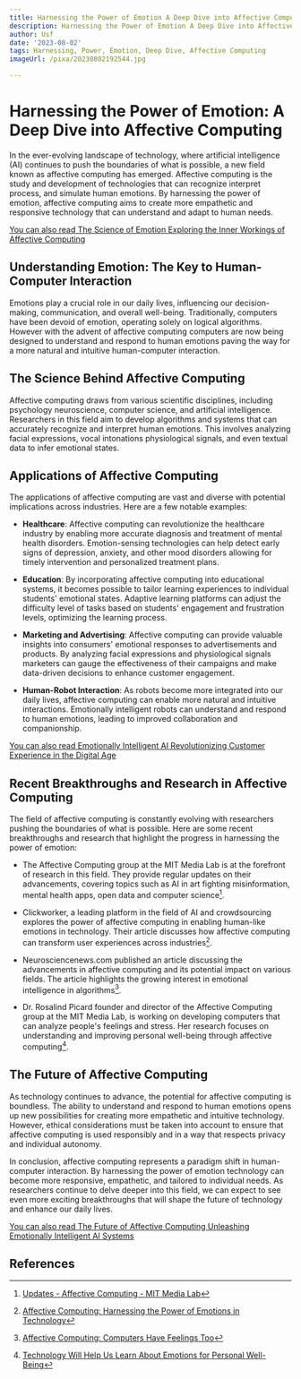 ```yaml
---
title: Harnessing the Power of Emotion A Deep Dive into Affective Computing
description: Harnessing the Power of Emotion A Deep Dive into Affective Computing
author: Usf
date: '2023-08-02'
tags: Harnessing, Power, Emotion, Deep Dive, Affective Computing
imageUrl: /pixa/20230802192544.jpg

---
```

#  Harnessing the Power of Emotion: A Deep Dive  into  Affective Computing

In the ever-evolving landscape of technology, where artificial intelligence (AI) continues to push the boundaries of what is possible, a new field known as affective computing  has emerged. Affective computing is the  study and development of technologies that can recognize interpret process, and simulate human emotions. By harnessing the power of  emotion, affective computing aims to create more empathetic and responsive technology that can understand and adapt to human needs.

[You  can also read The Science of  Emotion  Exploring the Inner Workings of Affective Computing](The%20Science%20of%20Emotion%20Exploring%20the%20Inner%20Workings%20of%20Affective%20Computing)


## Understanding  Emotion: The Key to Human-Computer Interaction

Emotions  play a crucial role in our daily lives, influencing our decision-making, communication, and overall well-being. Traditionally, computers have been devoid  of emotion, operating solely on logical algorithms. However with the advent of affective computing computers are now being designed to understand and  respond to human  emotions paving the way for a more natural and intuitive human-computer interaction.

## The Science Behind Affective  Computing

Affective  computing  draws from various scientific disciplines, including psychology neuroscience, computer science, and  artificial intelligence. Researchers in this field aim to develop algorithms  and systems that can  accurately recognize and interpret human emotions. This involves  analyzing facial expressions,  vocal intonations  physiological signals, and even textual data to infer emotional  states.

## Applications of Affective Computing

The applications of affective computing are vast  and diverse  with potential implications across industries. Here are a few notable examples:

- **Healthcare**: Affective computing can revolutionize the healthcare industry by enabling more accurate diagnosis  and treatment of mental health disorders.  Emotion-sensing technologies can  help detect early signs of depression, anxiety, and other mood disorders allowing for timely intervention and personalized treatment plans.

- **Education**: By incorporating affective computing into educational systems, it becomes  possible to  tailor learning experiences to  individual students' emotional states. Adaptive learning platforms can adjust the difficulty level of tasks based on students' engagement and frustration levels, optimizing the learning process.

- **Marketing and Advertising**: Affective computing can provide valuable insights into consumers'  emotional responses to advertisements and products. By analyzing facial expressions and physiological signals marketers can gauge the effectiveness of their campaigns  and  make data-driven decisions  to enhance  customer engagement.

- **Human-Robot Interaction**: As robots become more integrated into our daily lives, affective computing can enable more natural and intuitive interactions. Emotionally intelligent  robots can understand and respond to human emotions, leading to  improved collaboration and companionship.

[You can also read Emotionally Intelligent AI Revolutionizing Customer Experience  in the Digital Age](Emotionally%20Intelligent%20AI%20Revolutionizing%20Customer%20Experience%20in%20the%20Digital%20Age)


## Recent Breakthroughs and  Research in Affective Computing

The field of affective computing is constantly evolving with researchers pushing the boundaries of what is possible. Here are some recent breakthroughs and research that highlight the progress in harnessing the power of emotion:

- The Affective Computing group at the MIT Media Lab is  at the forefront of research in this field. They provide regular updates on their advancements,  covering topics such as AI in art fighting misinformation, mental health apps, open data and computer science[^1^].

- Clickworker, a leading platform in the field of AI and crowdsourcing explores  the power of affective computing in enabling human-like emotions in technology. Their article discusses how affective  computing can transform user experiences across industries[^3^].

- Neurosciencenews.com published an article discussing the advancements in affective computing and its potential impact on various fields. The article highlights the growing interest in emotional  intelligence  in algorithms[^4^].

- Dr. Rosalind Picard founder and director of the  Affective Computing  group  at the MIT Media Lab, is working on developing  computers that can analyze people's feelings and stress. Her research focuses on understanding and improving  personal well-being through affective computing[^5^].

## The Future of Affective Computing

As technology continues to advance, the potential  for affective computing is boundless. The ability to understand and respond  to human emotions opens  up new possibilities for creating more empathetic and intuitive technology. However, ethical considerations must be taken into  account to ensure that affective computing is used responsibly and  in a  way that respects privacy and individual autonomy.

In conclusion,  affective  computing represents a  paradigm shift in human-computer  interaction. By  harnessing the power of emotion technology can  become more  responsive, empathetic, and tailored to individual needs. As researchers continue to delve  deeper  into this field, we can expect to  see even more exciting breakthroughs that will shape the  future of technology and enhance  our daily lives.

[You can also read The Future of  Affective Computing Unleashing Emotionally Intelligent AI Systems](The%20Future%20of%20Affective%20Computing%20Unleashing%20Emotionally%20Intelligent%20AI%20Systems)


## References

[^1^]: [Updates - Affective Computing - MIT Media Lab](https://www.media.mit.edu/groups/affective-computing/updates/)
[^2^]: [Overview - Affective Computing - MIT Media Lab](https://www.media.mit.edu/groups/affective-computing/overview/)
[^3^]: [Affective Computing: Harnessing the  Power of Emotions in  Technology](https://www.clickworker.com/customer-blog/affective-computing/)
[^4^]: [Affective  Computing: Computers Have Feelings Too](https://neurosciencenews.com/affective-computing-ai-emotion-22939/)
[^5^]:  [Technology Will Help Us Learn About Emotions for Personal Well-Being](https://www.nttdata.com/global/en/technology/academic-collaborations/mit-media-lab-rosalind-picard)
[^6^]: [What is  Affective Computing?](https://www.datacamp.com/blog/what-is-affective-computing)